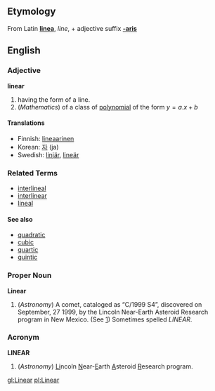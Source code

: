 ==Etymology==
From Latin '''[[linea]]''', ''line'', + adjective suffix  '''[[-aris]]'''

==English==
===Adjective===
'''linear'''

# having the form of a line.
# (''Mathematics'') of a class of [[polynomial]] of the form <math> y = a.x + b </math>

====Translations====
*Finnish: [[lineaarinen]]
*Korean: [[자]] (ja)
*Swedish: [[linjär]], [[lineär]]

===Related Terms===
*[[interlineal]]
*[[interlinear]]
*[[lineal]]

====See also====
*[[quadratic]]
*[[cubic]]
*[[quartic]]
*[[quintic]]

===Proper Noun===
'''Linear'''

#(''Astronomy'') A comet, cataloged as &ldquo;C/1999 S4&rdquo;, discovered on September, 27 1999, by the Lincoln Near-Earth Asteroid Research program in New Mexico. (See [http://www.windows.ucar.edu/tour/link=/comets/linear.html])  Sometimes spelled ''LINEAR''.

===Acronym===
'''LINEAR'''

#(''Astronomy'') <u>Li</u>ncoln <u>N</u>ear-<u>E</u>arth <u>A</u>steroid <u>R</u>esearch program.

[[gl:Linear]]
[[pl:Linear]]